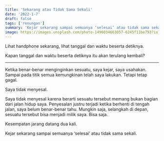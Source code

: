 ```yaml
---
title: 'Sekarang atau Tidak Sama Sekali'
date: '2022-1-7'
draft: false
tags: ['renungan']
summary: 'Kejar sekarang sampai semuanya ‘selesai’ atau tidak sama sekali.'
image: https://images.unsplash.com/photo-1496034663057-6245f11be793?ixlib=rb-1.2.1&ixid=MnwxMjA3fDB8MHxwaG90by1wYWdlfHx8fGVufDB8fHx8&fit=crop&auto=format
---
```


Lihat handphone sekarang, lihat tanggal dan waktu beserta detiknya.

Kapan tanggal dan waktu beserta detiknya itu akan terulang kembali?

---

Ketika benar-benar menginginkan sesuatu, saya kejar, saya usahakan. Sampai pada titik semua
kemungkinan telah saya lakukan. Tetapi tetap gagal.

Saya tidak menyesal.

Saya tidak menyesal karena berarti sesuatu tersebut memang bukan bagian dari jalan hidup saya.
Penyesalan justru terjadi ketika berhenti di tengah jalan, saya belum benar-benar tahu. Mungkin
saja, selangkah di depan, sesuatu tersebut bisa menjadi milik saya. Bisa saja.

Kesempatan jarang datang dua kali.

Kejar sekarang sampai semuanya ‘selesai’ atau tidak sama sekali.
